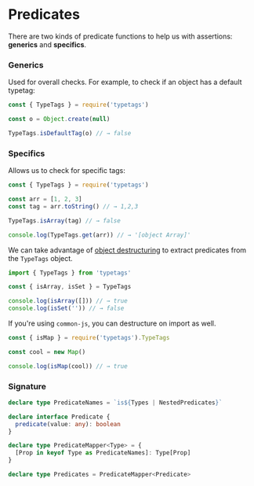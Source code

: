 # Predicates

There are two kinds of predicate functions to help us with assertions: **generics** and **specifics**.

### Generics

Used for overall checks. For example, to check if an object has a default typetag:

```js
const { TypeTags } = require('typetags')

const o = Object.create(null)

TypeTags.isDefaultTag(o) // → false
```

### Specifics

Allows us to check for specific tags:

```js
const { TypeTags } = require('typetags')

const arr = [1, 2, 3]
const tag = arr.toString() // → 1,2,3

TypeTags.isArray(tag) // → false

console.log(TypeTags.get(arr)) // → '[object Array]'
```

We can take advantage of [object destructuring](https://developer.mozilla.org/en-US/docs/Web/JavaScript/Reference/Operators/Destructuring_assignment#object_destructuring) to extract predicates from the `TypeTags` object.

```js
import { TypeTags } from 'typetags'

const { isArray, isSet } = TypeTags

console.log(isArray([])) // → true
console.log(isSet('')) // → false
```

If you're using `common-js`, you can destructure on import as well.

```js
const { isMap } = require('typetags').TypeTags

const cool = new Map()

console.log(isMap(cool)) // → true
```

### Signature

```ts
declare type PredicateNames = `is${Types | NestedPredicates}`

declare interface Predicate {
  predicate(value: any): boolean
}

declare type PredicateMapper<Type> = {
  [Prop in keyof Type as PredicateNames]: Type[Prop]
}

declare type Predicates = PredicateMapper<Predicate>
```

